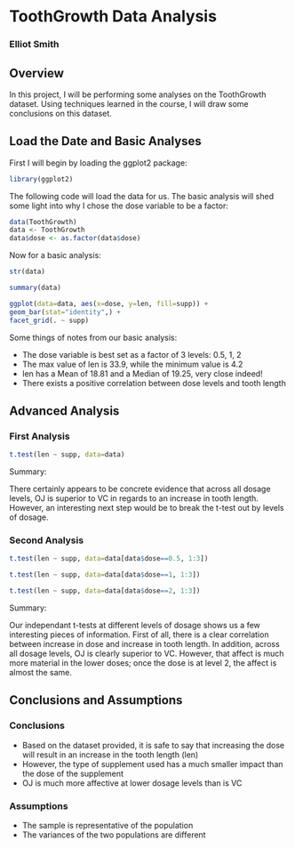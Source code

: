 # ToothGrowth Data Analysis

### Elliot Smith

## Overview

In this project, I will be performing some analyses on the ToothGrowth 
dataset. Using techniques learned in the course, I will draw some conclusions 
on this dataset.

## Load the Date and Basic Analyses

First I will begin by loading the ggplot2 package:

```r
library(ggplot2)
```

The following code will load the data for us. The basic analysis will shed 
some light into why I chose the dose variable to be a factor:

```r
data(ToothGrowth)
data <- ToothGrowth
data$dose <- as.factor(data$dose)
```

Now for a basic analysis:

```r
str(data)
```

```r
summary(data)
```

```r
ggplot(data=data, aes(x=dose, y=len, fill=supp)) +
geom_bar(stat="identity",) +
facet_grid(. ~ supp)
```

Some things of notes from our basic analysis:

* The dose variable is best set as a factor of 3 levels: 0.5, 1, 2
* The max value of len is 33.9, while the minimum value is 4.2
* len has a Mean of 18.81 and a Median of 19.25, very close indeed!
* There exists a positive correlation between dose levels and tooth length

## Advanced Analysis

### First Analysis

```r
t.test(len ~ supp, data=data)
```

Summary: 

There certainly appears to be concrete evidence that across all 
dosage levels, OJ is superior to VC in regards to an increase in tooth length. 
However, an interesting next step would be to break the t-test out by levels 
of dosage.

### Second Analysis

```r
t.test(len ~ supp, data=data[data$dose==0.5, 1:3])
```

```r
t.test(len ~ supp, data=data[data$dose==1, 1:3])
```

```r
t.test(len ~ supp, data=data[data$dose==2, 1:3])
```

Summary: 

Our independant t-tests at different levels of dosage shows us a few 
interesting pieces of information. First of all, there is a clear correlation 
between increase in dose and increase in tooth length. In addition, across all 
dosage levels, OJ is clearly superior to VC. However, that affect is much more 
material in the lower doses; once the dose is at level 2, the affect is almost 
the same. 

## Conclusions and Assumptions

### Conclusions

* Based on the dataset provided, it is safe to say that increasing the dose 
will result in an increase in the tooth length (len)
* However, the type of supplement used has a much smaller impact than the dose 
of the supplement
* OJ is much more affective at lower dosage levels than is VC

### Assumptions

* The sample is representative of the population
* The variances of the two populations are different

